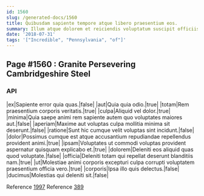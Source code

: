 ```yaml
---
id: 1560
slug: /generated-docs/1560
title: Quibusdam sapiente tempore atque libero praesentium eos.
summary: Illum atque dolorem et reiciendis voluptatum suscipit officiis quibusdam odit.
date: '2018-07-31'
tags: '["Incredible", "Pennsylvania", "of"]'
---
```


## Page #1560 : Granite Persevering Cambridgeshire Steel
### API

|ex|Sapiente error quia quas.|false|
|aut|Quia quia odio.|true|
|totam|Rem praesentium corporis veritatis.|true|
|culpa|Aliquid vel dolor.|true|
|minima|Quia saepe animi rem sapiente autem quo voluptates maiores aut.|false|
|aperiam|Maxime aut voluptas culpa mollitia minima sit deserunt.|false|
|ratione|Sunt hic cumque velit voluptas sint incidunt.|false|
|dolor|Possimus cumque est atque accusantium repudiandae repellendus provident animi.|true|
|ipsam|Voluptates ut commodi voluptas provident aspernatur quisquam explicabo et.|true|
|dolorem|Deleniti eos aliquid quas quod voluptate.|false|
|officia|Deleniti totam qui repellat deserunt blanditiis nam.|true|
|ut|Molestiae animi corporis excepturi culpa corrupti voluptatem praesentium officia vero.|true|
|corporis|Ipsa illo quis delectus.|false|
|ducimus|Molestias qui deleniti sit.|false|

Reference [1997](/1997)
Reference [389](/389)



